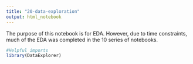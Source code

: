 ---
title: "20-data-exploration"
output: html_notebook
---

The purpose of this notebook is for EDA. However, due to time constraints, much of the EDA was completed in the 10 series of notebooks.

```{r}
#Helpful imports
library(DataExplorer)
```
